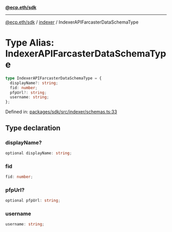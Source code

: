 [**@ecp.eth/sdk**](../../index.mdx)

***

[@ecp.eth/sdk](/sdk-reference/index.mdx) / [indexer](/sdk-reference/indexer/index.mdx) / IndexerAPIFarcasterDataSchemaType

# Type Alias: IndexerAPIFarcasterDataSchemaType

```ts
type IndexerAPIFarcasterDataSchemaType = {
  displayName?: string;
  fid: number;
  pfpUrl?: string;
  username: string;
};
```

Defined in: [packages/sdk/src/indexer/schemas.ts:33](https://github.com/ecp-eth/comments-monorepo/blob/main/packages/sdk/src/indexer/schemas.ts#L33)

## Type declaration

### displayName?

```ts
optional displayName: string;
```

### fid

```ts
fid: number;
```

### pfpUrl?

```ts
optional pfpUrl: string;
```

### username

```ts
username: string;
```
